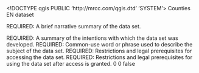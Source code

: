<!DOCTYPE qgis PUBLIC 'http://mrcc.com/qgis.dtd' 'SYSTEM'>
<qgis version="3.28.3-Firenze">
  <identifier>Counties</identifier>
  <parentidentifier></parentidentifier>
  <language>EN</language>
  <type>dataset</type>
  <title>Counties</title>
  <abstract>REQUIRED: A brief narrative summary of the data set.

REQUIRED: A summary of the intentions with which the data set was developed.</abstract>
  <keywords vocabulary="gmd:topicCategory">
    <keyword>REQUIRED: Common-use word or phrase used to describe the subject of the data set.</keyword>
  </keywords>
  <contact>
    <name></name>
    <organization></organization>
    <position></position>
    <voice></voice>
    <fax></fax>
    <email></email>
    <role></role>
  </contact>
  <links>
    <link name="Shapefile" format="" type="Local Area Network" url="file://\\DGRLGM71\C$\Essential GIS\Data\Iowa-Statewide data\Counties" mimeType="" size="" description=""/>
  </links>
  <fees></fees>
  <constraints type="Access">REQUIRED: Restrictions and legal prerequisites for accessing the data set.</constraints>
  <rights>REQUIRED: Restrictions and legal prerequisites for using the data set after access is granted.</rights>
  <encoding></encoding>
  <crs>
    <spatialrefsys nativeFormat="Wkt">
      <wkt></wkt>
      <proj4></proj4>
      <srsid>0</srsid>
      <srid>0</srid>
      <authid></authid>
      <description></description>
      <projectionacronym></projectionacronym>
      <ellipsoidacronym></ellipsoidacronym>
      <geographicflag>false</geographicflag>
    </spatialrefsys>
  </crs>
  <extent>
    <spatial minz="0" maxy="4822673.78653900045901537" miny="4470598.39718599990010262" maxz="0" minx="202073.80872299999464303" maxx="736849.21039300004485995" crs="EPSG:4326" dimensions="2"/>
    <temporal>
      <period>
        <start></start>
        <end></end>
      </period>
    </temporal>
  </extent>
</qgis>
